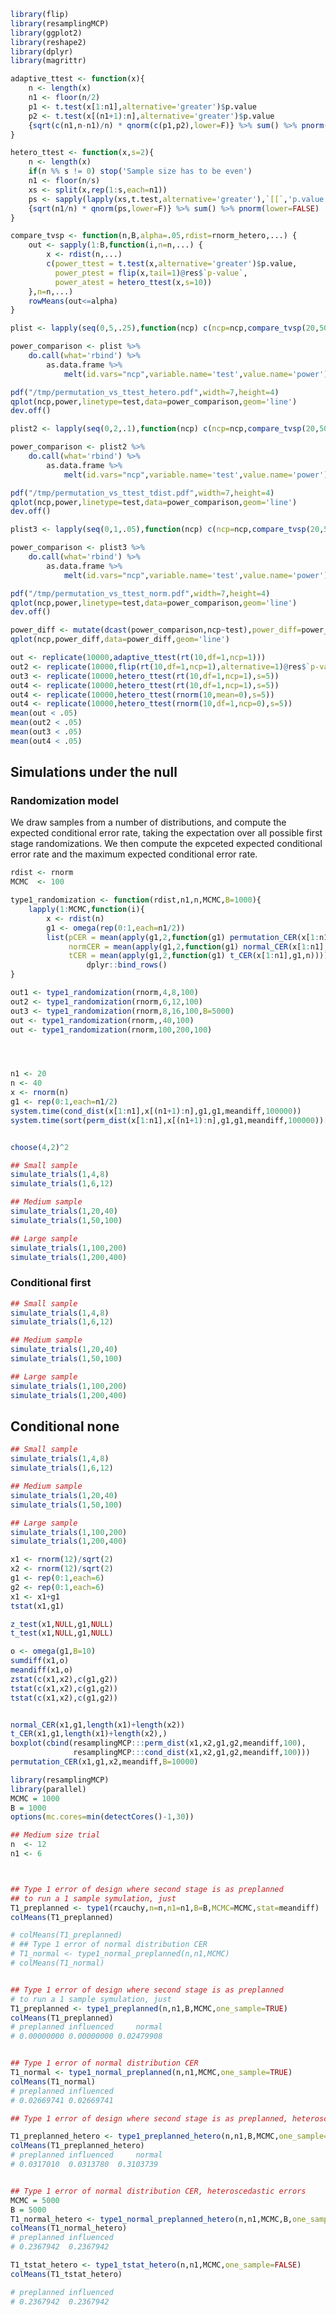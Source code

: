 ```r
library(flip)
library(resamplingMCP)
library(ggplot2)
library(reshape2)
library(dplyr)
library(magrittr)
```

```r

adaptive_ttest <- function(x){
    n <- length(x)
    n1 <- floor(n/2)
    p1 <- t.test(x[1:n1],alternative='greater')$p.value
    p2 <- t.test(x[(n1+1):n],alternative='greater')$p.value
    {sqrt(c(n1,n-n1)/n) * qnorm(c(p1,p2),lower=F)} %>% sum() %>% pnorm(lower=FALSE)
}

hetero_ttest <- function(x,s=2){
    n <- length(x)
    if(n %% s != 0) stop('Sample size has to be even')
    n1 <- floor(n/s)
    xs <- split(x,rep(1:s,each=n1))
    ps <- sapply(lapply(xs,t.test,alternative='greater'),`[[`,'p.value')
    {sqrt(n1/n) * qnorm(ps,lower=F)} %>% sum() %>% pnorm(lower=FALSE)
}

compare_tvsp <- function(n,B,alpha=.05,rdist=rnorm_hetero,...) {
    out <- sapply(1:B,function(i,n=n,...) {
        x <- rdist(n,...)
        c(power_ttest = t.test(x,alternative='greater')$p.value,
          power_ptest = flip(x,tail=1)@res$`p-value`,
          power_atest = hetero_ttest(x,s=10))
    },n=n,...)
    rowMeans(out<=alpha)
}

plist <- lapply(seq(0,5,.25),function(ncp) c(ncp=ncp,compare_tvsp(20,5000,ncp=ncp,df=1)))

power_comparison <- plist %>%
    do.call(what='rbind') %>%
        as.data.frame %>%
            melt(id.vars="ncp",variable.name='test',value.name='power')

pdf("/tmp/permutation_vs_ttest_hetero.pdf",width=7,height=4)
qplot(ncp,power,linetype=test,data=power_comparison,geom='line')
dev.off()

plist2 <- lapply(seq(0,2,.1),function(ncp) c(ncp=ncp,compare_tvsp(20,5000,rdist=rt,ncp=ncp,df=1)))

power_comparison <- plist2 %>%
    do.call(what='rbind') %>%
        as.data.frame %>%
            melt(id.vars="ncp",variable.name='test',value.name='power')

pdf("/tmp/permutation_vs_ttest_tdist.pdf",width=7,height=4)
qplot(ncp,power,linetype=test,data=power_comparison,geom='line')
dev.off()

plist3 <- lapply(seq(0,1,.05),function(ncp) c(ncp=ncp,compare_tvsp(20,5000,rdist=rnorm,mean=ncp)))

power_comparison <- plist3 %>%
    do.call(what='rbind') %>%
        as.data.frame %>%
            melt(id.vars="ncp",variable.name='test',value.name='power')

pdf("/tmp/permutation_vs_ttest_norm.pdf",width=7,height=4)
qplot(ncp,power,linetype=test,data=power_comparison,geom='line')
dev.off()

power_diff <- mutate(dcast(power_comparison,ncp~test),power_diff=power_ptest - power_ttest,power_rel=power_ptest/power_ttest-1)
qplot(ncp,power_diff,data=power_diff,geom='line')

out <- replicate(10000,adaptive_ttest(rt(10,df=1,ncp=1)))
out2 <- replicate(10000,flip(rt(10,df=1,ncp=1),alternative=1)@res$`p-value`)
out3 <- replicate(10000,hetero_ttest(rt(10,df=1,ncp=1),s=5))
out4 <- replicate(10000,hetero_ttest(rt(10,df=1,ncp=1),s=5))
out4 <- replicate(10000,hetero_ttest(rnorm(10,mean=0),s=5))
out4 <- replicate(10000,hetero_ttest(rnorm(10,df=1,ncp=0),s=5))
mean(out < .05)
mean(out2 < .05)
mean(out3 < .05)
mean(out4 < .05)


```


## Simulations under the null

### Randomization model

We draw samples from a number of distributions, and compute the expected conditional error rate, taking the expectation over all possible first stage randomizations. We then compute the expceted expected conditional error rate and the maximum expected conditional error rate.

```r

rdist <- rnorm
MCMC  <- 100

type1_randomization <- function(rdist,n1,n,MCMC,B=1000){
    lapply(1:MCMC,function(i){
        x <- rdist(n)
        g1 <- omega(rep(0:1,each=n1/2))
        list(pCER = mean(apply(g1,2,function(g1) permutation_CER(x[1:n1],g1,x[(n1+1):n],B=B))),
             normCER = mean(apply(g1,2,function(g1) normal_CER(x[1:n1],g1,n))),
             tCER = mean(apply(g1,2,function(g1) t_CER(x[1:n1],g1,n))))}) %>%
                 dplyr::bind_rows()
}

out1 <- type1_randomization(rnorm,4,8,100)
out2 <- type1_randomization(rnorm,6,12,100)
out3 <- type1_randomization(rnorm,8,16,100,B=5000)
out <- type1_randomization(rnorm,,40,100)
out <- type1_randomization(rnorm,100,200,100)




n1 <- 20
n <- 40
x <- rnorm(n)
g1 <- rep(0:1,each=n1/2)
system.time(cond_dist(x[1:n1],x[(n1+1):n],g1,g1,meandiff,100000))
system.time(sort(perm_dist(x[1:n1],x[(n1+1):n],g1,g1,meandiff,100000))[ceiling(.975*36)])


choose(4,2)^2

## Small sample
simulate_trials(1,4,8)
simulate_trials(1,6,12)

## Medium sample
simulate_trials(1,20,40)
simulate_trials(1,50,100)

## Large sample
simulate_trials(1,100,200)
simulate_trials(1,200,400)

```
### Conditional first

```r
## Small sample
simulate_trials(1,4,8)
simulate_trials(1,6,12)

## Medium sample
simulate_trials(1,20,40)
simulate_trials(1,50,100)

## Large sample
simulate_trials(1,100,200)
simulate_trials(1,200,400)

```

## Conditional none

```r
## Small sample
simulate_trials(1,4,8)
simulate_trials(1,6,12)

## Medium sample
simulate_trials(1,20,40)
simulate_trials(1,50,100)

## Large sample
simulate_trials(1,100,200)
simulate_trials(1,200,400)

```


```r
x1 <- rnorm(12)/sqrt(2)
x2 <- rnorm(12)/sqrt(2)
g1 <- rep(0:1,each=6)
g2 <- rep(0:1,each=6)
x1 <- x1+g1
tstat(x1,g1)

z_test(x1,NULL,g1,NULL)
t_test(x1,NULL,g1,NULL)

o <- omega(g1,B=10)
sumdiff(x1,o)
meandiff(x1,o)
zstat(c(x1,x2),c(g1,g2))
tstat(c(x1,x2),c(g1,g2))
tstat(c(x1,x2),c(g1,g2))


normal_CER(x1,g1,length(x1)+length(x2))
t_CER(x1,g1,length(x1)+length(x2),)
boxplot(cbind(resamplingMCP:::perm_dist(x1,x2,g1,g2,meandiff,100),
              resamplingMCP:::cond_dist(x1,x2,g1,g2,meandiff,100)))
permutation_CER(x1,g1,x2,meandiff,B=10000)


```

```r
library(resamplingMCP)
library(parallel)
MCMC = 1000
B = 1000
options(mc.cores=min(detectCores()-1,30))

## Medium size trial
n  <- 12
n1 <- 6



## Type 1 error of design where second stage is as preplanned
## to run a 1 sample symulation, just
T1_preplanned <- type1(rcauchy,n=n,n1=n1,B=B,MCMC=MCMC,stat=meandiff)
colMeans(T1_preplanned)

# colMeans(T1_preplanned)
# ## Type 1 error of normal distribution CER
# T1_normal <- type1_normal_preplanned(n,n1,MCMC)
# colMeans(T1_normal)


## Type 1 error of design where second stage is as preplanned
# to run a 1 sample symulation, just
T1_preplanned <- type1_preplanned(n,n1,B,MCMC,one_sample=TRUE)
colMeans(T1_preplanned)
# preplanned influenced     normal 
# 0.00000000 0.00000000 0.02479908 


## Type 1 error of normal distribution CER
T1_normal <- type1_normal_preplanned(n,n1,MCMC,one_sample=TRUE)
colMeans(T1_normal)
# preplanned influenced 
# 0.02669741 0.02669741 

## Type 1 error of design where second stage is as preplanned, heteroscedastic errors

T1_preplanned_hetero <- type1_preplanned_hetero(n,n1,B,MCMC,one_sample=TRUE)
colMeans(T1_preplanned_hetero)
# preplanned influenced     normal 
# 0.0317010  0.0313780  0.3103739 


## Type 1 error of normal distribution CER, heteroscedastic errors
MCMC = 5000
B = 5000
T1_normal_hetero <- type1_normal_preplanned_hetero(n,n1,MCMC,B,one_sample=TRUE)
colMeans(T1_normal_hetero) 
# preplanned influenced 
# 0.2367942  0.2367942 

T1_tstat_hetero <- type1_tstat_hetero(n,n1,MCMC,one_sample=FALSE)
colMeans(T1_tstat_hetero)

# preplanned influenced 
# 0.2367942  0.2367942 




```
